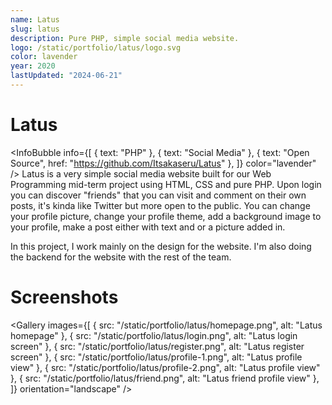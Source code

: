 ```yaml
---
name: Latus
slug: latus
description: Pure PHP, simple social media website.
logo: /static/portfolio/latus/logo.svg
color: lavender
year: 2020
lastUpdated: "2024-06-21"
---
```


# Latus
<InfoBubble
    info={[
        { text: "PHP" },
        { text: "Social Media" },
        { text: "Open Source", href: "https://github.com/Itsakaseru/Latus" },
    ]}
    color="lavender"
/>
Latus is a very simple social media website built for our Web Programming mid-term project using HTML, CSS and pure PHP. Upon login you can discover "friends" that you can visit and comment on their own posts, it's kinda like Twitter but more open to the public. You can change your profile picture, change your profile theme, add a background image to your profile, make a post either with text and or a picture added in.

In this project, I work mainly on the design for the website. I'm also doing the backend for the website with the rest of the team.

# Screenshots
<Gallery
    images={[
        { src: "/static/portfolio/latus/homepage.png", alt: "Latus homepage" },
        { src: "/static/portfolio/latus/login.png", alt: "Latus login screen" },
        { src: "/static/portfolio/latus/register.png", alt: "Latus register screen" },
        { src: "/static/portfolio/latus/profile-1.png", alt: "Latus profile view" },
        { src: "/static/portfolio/latus/profile-2.png", alt: "Latus profile view" },
        { src: "/static/portfolio/latus/friend.png", alt: "Latus friend profile view" },
    ]}
    orientation="landscape"
/>